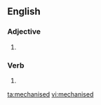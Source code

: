 ==English==

===Adjective===
{{en-adj}}

# {{alternative spelling of|mechanized|lang=en}}

===Verb===
{{head|en}}

# {{alternative spelling of|mechanized|lang=en}}

[[ta:mechanised]]
[[vi:mechanised]]